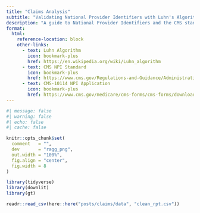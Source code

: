 ```yaml
---
title: "Claims Analysis"
subtitle: "Validating National Provider Identifiers with Luhn's Algorithm"
description: "A guide to National Provider Identifiers and the CMS standard for NPI validation."
format:
  html:
    reference-location: block
    other-links:
      - text: Luhn Algorithm
        icon: bookmark-plus
        href: https://en.wikipedia.org/wiki/Luhn_algorithm
      - text: CMS NPI Standard
        icon: bookmark-plus
        href: https://www.cms.gov/Regulations-and-Guidance/Administrative-Simplification/NationalProvIdentStand/Downloads/NPIcheckdigit.pdf
      - text: CMS-10114 NPI Application
        icon: bookmark-plus
        href: https://www.cms.gov/medicare/cms-forms/cms-forms/downloads/cms10114.pdf
---
```


```r
#| message: false
#| warning: false
#| echo: false
#| cache: false

knitr::opts_chunk$set(
  comment   = "",
  dev       = "ragg_png",
  out.width = "100%",
  fig.align = "center",
  fig.width = 8
)

library(tidyverse)
library(downlit)
library(gt)
```

```r
readr::read_csv(here::here("posts/claims/data", "clean_rpt.csv"))
```


